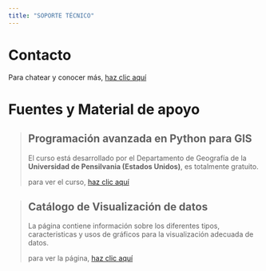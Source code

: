 ```yaml
---
title: "SOPORTE TÉCNICO"
---
```


# **Contacto**

Para chatear y conocer más, [haz clic aquí](https://wa.me/message/27B6XWJBVALAN1)


# **Fuentes y Material de apoyo**

>
> ## Programación avanzada en Python para GIS
> 
> El curso está desarrollado por el Departamento de Geografía de la **Universidad
> de Pensilvania (Estados Unidos)**, es totalmente gratuito. 
>
> para ver el curso, [haz clic aquí](https://www.e-education.psu.edu/geog489/home.html)
>


>
> ## Catálogo de Visualización de datos
> 
> La página contiene información sobre los diferentes tipos, caracteristicas y
> usos de gráficos para la visualización adecuada de datos. 
>
> para ver la página, [haz clic aquí](https://datavizcatalogue.com/)
>

